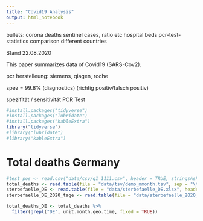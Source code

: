```yaml
---
title: "Covid19 Analysis"
output: html_notebook
---
```


bullets:
corona deaths 
sentinel
cases, ratio etc
hospital beds
pcr-test-statistics
comparison different countries

Stand 22.08.2020

This paper summarizes data of Covid19 (SARS-Cov2).

pcr herstelleung: siemens, qiagen, roche

spez = 99.8% (diagnostics) (richtig positiv/falsch positiv)

spezifität / sensitivität PCR Test


```r
#install.packages("tidyverse")
#install.packages("lubridate")
#install.packages("kableExtra")
library("tidyverse")
#library("lubridate")
#library("kableExtra")
```

# Total deaths Germany

```r
#test_pos <- read.csv("data/csv/q1_1111.csv", header = TRUE, stringsAsFactors = FALSE)
total_deaths <- read.table(file = "data/tsv/demo_mmonth.tsv", sep = "\t", header = TRUE)
sterbefaelle_DE <- read.table(file = "data/sterbefaelle_DE.xlsx", header = TRUE)
sterbefaelle_DE_2020_tage <- read.table(file = "data/sterbefaelle_2020_DE.xlsx", header = TRUE)


```

```r
total_deaths_DE <- total_deaths %>% 
  filter(grepl("DE", unit.month.geo.time, fixed = TRUE))
```










